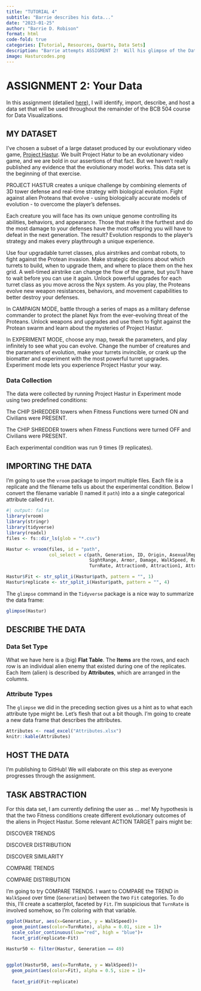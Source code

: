 ```yaml
---
title: "TUTORIAL 4"
subtitle: "Barrie describes his data..."
date: "2023-01-25"
author: "Barrie D. Robison"
format: html
code-fold: true
categories: [Tutorial, Resources, Quarto, Data Sets]
description: "Barrie attempts ASSIGMENT 2!  Will his glimpse of the Data Science Mythos drive him **MAD**?"
image: Hasturcodes.png
---
```


# ASSIGNMENT 2: Your Data

In this assignment (detalied [here](../A2-YourData/index.qmd)), I will identify, import, describe, and host a data set that will be used throughout the remainder of the BCB 504 course for Data Visualizations.

## MY DATASET

I've chosen a subset of a large dataset produced by our evolutionary video game, [Project Hastur](https://store.steampowered.com/app/800700/Project_Hastur/). We built Project Hatur to be an evolutionary video game, and we are bold in our assertions of that fact. But we haven't really published any evidence that the evolutionary model works. This data set is the beginning of that exercise.

::: callout-note
PROJECT HASTUR creates a unique challenge by combining elements of 3D tower defense and real-time strategy with biological evolution. Fight against alien Proteans that evolve - using biologically accurate models of evolution - to overcome the player's defenses.

Each creature you will face has its own unique genome controlling its abilities, behaviors, and appearance. Those that make it the furthest and do the most damage to your defenses have the most offspring you will have to defeat in the next generation. The result? Evolution responds to the player's strategy and makes every playthrough a unique experience.

Use four upgradable turret classes, plus airstrikes and combat robots, to fight against the Protean invasion. Make strategic decisions about which turrets to build, when to upgrade them, and where to place them on the hex grid. A well-timed airstrike can change the flow of the game, but you'll have to wait before you can use it again. Unlock powerful upgrades for each turret class as you move across the Nyx system. As you play, the Proteans evolve new weapon resistances, behaviors, and movement capabilities to better destroy your defenses.

In CAMPAIGN MODE, battle through a series of maps as a military defense commander to protect the planet Nyx from the ever-evolving threat of the Proteans. Unlock weapons and upgrades and use them to fight against the Protean swarm and learn about the mysteries of Project Hastur.

In EXPERIMENT MODE, choose any map, tweak the parameters, and play infinitely to see what you can evolve. Change the number of creatures and the parameters of evolution, make your turrets invincible, or crank up the biomatter and experiment with the most powerful turret upgrades. Experiment mode lets you experience Project Hastur your way.
:::

### Data Collection

The data were collected by running Project Hastur in Experiment mode using two predefined conditions:

The CHIP SHREDDER towers when Fitness Functions were turned ON and Civilians were PRESENT.

The CHIP SHREDDER towers when Fitness Functions were turned OFF and Civilians were PRESENT.

Each experimental condition was run 9 times (9 replicates).

## IMPORTING THE DATA

I'm going to use the `vroom` package to import multiple files. Each file is a replicate and the filename tells us about the experimental condition. Below I convert the filename variable (I named it `path`) into a a single categorical attribute called `Fit`.

```r
#| output: false
library(vroom)
library(stringr)
library(tidyverse)
library(readxl)
files <- fs::dir_ls(glob = "*.csv")

Hastur <- vroom(files, id = "path", 
                col_select = c(path, Generation, ID, Origin, AsexualReproduction, Fitness, Health,
                               SightRange, Armor, Damage, WalkSpeed, RunSpeed, Acceleration, 
                               TurnRate, Attraction0, Attraction1, Attraction2))

Hastur$Fit <- str_split_i(Hastur$path, pattern = "", 1)
Hastur$replicate <- str_split_i(Hastur$path, pattern = "", 4)

```

The `glimpse` command in the `Tidyverse` package is a nice way to summarize the data frame:

```r

glimpse(Hastur)

```

## DESCRIBE THE DATA

### Data Set Type

What we have here is a (big) **Flat Table**. The **Items** are the rows, and each row is an individual alien enemy that existed during one of the replicates. Each Item (alien) is described by **Attributes**, which are arranged in the columns.

### Attribute Types

The `glimpse` we did in the preceding section gives us a hint as to what each attribute type might be. Let's flesh that out a bit though. I'm going to create a new data frame that describes the attributes.

```r

Attributes <- read_excel("Attributes.xlsx")
knitr::kable(Attributes)
```

## HOST THE DATA

I'm publishing to GitHub! We will elaborate on this step as everyone progresses through the assignment.

## TASK ABSTRACTION

For this data set, I am currently defining the user as ... me!  My hypothesis is that the two Fitness conditions create different evolutionary outcomes of the aliens in Project Hastur.  Some relevant ACTION TARGET pairs might be:

DISCOVER TRENDS

DISCOVER DISTRIBUTION

DISCOVER SIMILARITY

COMPARE TRENDS

COMPARE DISTRIBUTION

I'm going to try COMPARE TRENDS.  I want to COMPARE the TREND in `WalkSpeed` over time (`Generation`) between the two `Fit` categories.  To do this, I'll create a scatterplot, faceted by `Fit`.  I'm suspicious that `TurnRate` is involved somehow, so I'm coloring with that variable.

```r
ggplot(Hastur, aes(x=Generation, y = WalkSpeed))+
  geom_point(aes(color=TurnRate), alpha = 0.01, size = 1)+
  scale_color_continuous(low="red", high = "blue")+
  facet_grid(replicate~Fit)
```


```r
Hastur50 <- filter(Hastur, Generation == 49)
  

ggplot(Hastur50, aes(x=TurnRate, y = WalkSpeed))+
  geom_point(aes(color=Fit), alpha = 0.5, size = 1)+
  
  facet_grid(Fit~replicate)


```
